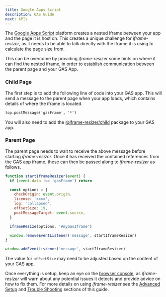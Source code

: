 ```yaml
---
title: Google Apps Script
description: GAS Guide
next: APIs
---
```



The [Google Apps Script](https://www.google.com/script/start/) platform creates a nested
iframe between your app and the page it is host on. This creates a unique challenge for
_iframe-resizer_, as it needs to be able to talk directly with the iframe it is using to
calculate the page size from.

This can be overcome by providing _iframe-resizer_ some hints on where it can find the 
nested iframe, in order to establish communication between the parent page and your GAS App.

### Child Page

The first step is to add the following line of code into your GAS app. This will
send a message to the parent page when your app loads, which contains details of where
the iframe is located.

```html
top.postMessage('gasFrame', '*')
```

You will also need to add the [@iframe-resizer/child](/setup/child)
package to your GAS app.

### Parent Page

The parent page needs to wait to receive the above message before starting _iframe-resizer_.
Once it has received the contained references from the GAS app iframe, these can then 
be passed along to _iframe-resizer_ as follows.

```js
function startIframeResizer(event) {
  if (event.data !== 'gasFrame') return

  const options = {
    checkOrigin: event.origin,
    license: 'xxxx',
    log: 'collapsed',
    offsetSize: 19,
    postMessageTarget: event.source,
  }

  iframeResize(options, '#myGasIframe')

  window.removeEventListener('message', startIframeResizer)
}

window.addEventListener('message', startIframeResizer)
```

The value for `offsetSize` may need to be adjusted based on the content of your GAS app.

<License example />

Once everything is setup, keep an eye on the [browser console](https://developer.mozilla.org/en-US/docs/Learn/Common_questions/Tools_and_setup/What_are_browser_developer_tools),
as _iframe-resizer_ will warn about any potential issues it detects and provide advice 
on how to fix them. For more details on using _iframe-resizer_ see the 
[Advanced Setup](/setup/advanced/) and [Trouble Shooting](/troubleshooting) sections 
of this guide.

<FeedbackComponent />
